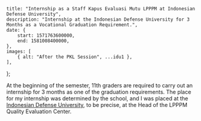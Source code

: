 
    title: "Internship as a Staff Kapus Evaluasi Mutu LPPPM at Indonesian Defense University",
    description: "Internship at the Indonesian Defense University for 3 Months as a Vocational Graduation Requirement.",
    date: {
        start: 1571763600000,
        end: 1581008400000,
    },
    images: [
        { alt: "After the PKL Session", ...idu1 },
    ],
};

At the beginning of the semester, 11th graders are required to carry out an internship for 3 months as one of the graduation requirements. The place for my internship was determined by the school, and I was placed at the [Indonesian Defense University](https://www.idu.ac.id), to be precise, at the Head of the LPPPM Quality Evaluation Center.
